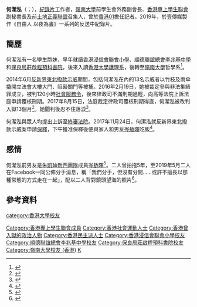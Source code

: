 {{infobox officeholder
|office1=[[嶺南大學_(香港)|嶺南大學]]學生會外務副會長
|term_start1=2012年3月1日
|term_end1=2013年2月28日
|predecessor1=空缺
|successor1=[[吳嘉茜|吳嘉茜]]
|office=[[香港專上學生聯會|香港專上學生聯會]]副秘書長
|term_start=2013年
|term_end=2014年
|predecessor=[[林兆彬|林兆彬]]
|successor=[[岑敖暉|岑敖暉]]
|secretary_general=[[陳樹暉|陳樹暉]]
|birth_date={{birth date and age|1991|7|15}}
|birth_place={{HKG-1959}}
|nationality={{CNHK}}
}}

'''何潔泓'''（{{lang-en|Willis Ho}}；{{bd|1991年|7月15日||||}}），[[紀錄片|紀錄片]]工作者，[[嶺南大學_(香港)|嶺南大學]]前學生會外務副會長、[[香港專上學生聯會|香港專上學生聯會]]副秘書長及前[[土地正義聯盟|土地正義聯盟]]召集人，曾於[[香港01|香港01]]擔任記者。2019年，於壹傳媒製作《自由人 以夜為晝》一系列的反送中紀錄片。

==簡歷==
何潔泓有一名孿生胞妹，早年就讀[[香港浸信會聯會小學|香港浸信會聯會小學]]、[[順德聯誼總會李兆基中學|順德聯誼總會李兆基中學]]和[[保良局莊啟程預科書院|保良局莊啟程預科書院]]，後來入讀[[香港大學|香港大學]][[護理學系|護理系]]，後轉至[[嶺南大學_(香港)|嶺南大學]]哲學系<ref>{{Cite web |url=http://tvb4life.pixnet.net/blog/post/182965512-17%E6%97%A5-%E8%A2%AB%E6%8D%952%E6%AC%A1%E3%80%80%E6%96%B0-%E7%A4%BE%E9%81%8B%E5%A5%B3%E7%A5%9E-%E4%BD%95%E6%BD%94%E6%B3%93-%E7%82%BA-%E6%8A%97%E7%88%AD-%E6%A3%84 |title=17日被捕2次新社運女神何潔泓為抗爭棄讀港大 |accessdate=2015-02-05 |archive-date=2020-07-17 |archive-url=https://web.archive.org/web/20200717162850/https://tvb4life.pixnet.net/blog/post/182965512-17%E6%97%A5-%E8%A2%AB%E6%8D%952%E6%AC%A1%E3%80%80%E6%96%B0-%E7%A4%BE%E9%81%8B%E5%A5%B3%E7%A5%9E-%E4%BD%95%E6%BD%94%E6%B3%93-%E7%82%BA-%E6%8A%97%E7%88%AD-%E6%A3%84 |dead-url=no }}</ref>。

2014年6月[[反新界東北撥款示威|反新界東北撥款示威]]期間，包括何潔泓在內的13名示威者以竹枝及雨傘撬開立法會大樓大門、阻礙關門等被捕。2016年2月19日，她被裁定參與非法集結罪成立，被判120小時[[社會服務令|社會服務令]]，後來律政司不滿刑期過輕，向高等法院上訴法庭申請覆核刑期。2017年8月15日，法庭裁定律政司覆核刑期得直，何潔泓被改判入獄13個月<ref>{{cite web|title=【衝擊立會案】上訴庭准許加刑 12被告入獄13個月|url=http://hk.apple.nextmedia.com/realtime/news/20170815/57082514|publisher=蘋果日報|accessdate=2017-08-16|date=2017-08-15|archive-date=2017-08-16|archive-url=https://web.archive.org/web/20170816111221/http://hk.apple.nextmedia.com/realtime/news/20170815/57082514|dead-url=no}}</ref>。她聞判後忍不住落淚<ref>{{Cite news |url=https://news.mingpao.com/pns/dailynews/web_tc/article/20170816/s00002/1502819451261 |title=反東北刑期覆核 13人改囚8至13月 官：原判社服令過輕 須阻嚇同類罪行 |date=2017-08-16 |work=明報 |accessdate=2017-08-17 |archive-date=2017-08-17 |archive-url=https://web.archive.org/web/20170817121727/https://news.mingpao.com/pns/dailynews/web_tc/article/20170816/s00002/1502819451261 |dead-url=no }}</ref>。

何潔泓與眾人均提出上訴至[[香港終審法院|終審法院]]。2017年11月24日，何潔泓就反新界東北撥款示威案申請[[保釋|保釋]]，下午獲准保釋後便與家人和男友[[岑敖暉|岑敖暉]]吃飯<ref>{{Cite news |url=https://hk.news.appledaily.com/local/daily/article/20171125/20225062 |title=何潔泓保釋　岑敖暉又面臨坐監　 20萬字情書　 支撐牢獄生涯 |date=2017-11-25 |work=蘋果日報 (香港) |accessdate=2017-11-26 |archive-date=2018-08-06 |archive-url=https://web.archive.org/web/20180806085337/https://hk.news.appledaily.com/local/daily/article/20171125/20225062 |dead-url=no }}</ref>。

==感情==
何潔泓前男友是[[朱凱廸新西團隊|朱凱廸新西團隊]]成員[[岑敖暉|岑敖暉]]<ref>{{cite news |url=http://hk.on.cc/hk/bkn/cnt/news/20181227/bkn-20181227155512250-1227_00822_001.html |title=政Whats噏：東北案後外遊　何潔泓岑敖暉九州放閃 |date=2018-12-27 |agency=東網 |accessdate=2018-12-27 |archive-date=2018-12-28 |archive-url=https://web.archive.org/web/20181228035309/https://hk.on.cc/hk/bkn/cnt/news/20181227/bkn-20181227155512250-1227_00822_001.html |dead-url=no }}</ref>。二人曾拍拖5年，至2019年5月二人在Facebook一同公佈分手消息，稱「我們分手，但沒有分開……或許不擅長以那種常態的方式走在一起」，配以二人背對鏡頭望海的照片<ref>{{Cite news |url=https://www.hk01.com/%E6%94%BF%E6%83%85/331163/%E6%94%BF%E5%A3%87%E8%AB%B8%E4%BA%8B%E7%94%BA-%E5%B2%91%E6%95%96%E6%9A%89-%E4%BD%95%E6%BD%94%E6%B3%93%E5%88%86%E6%89%8B-%E4%B8%8D%E6%98%AF%E9%97%9C%E4%BF%82%E7%9A%84%E7%B5%82%E9%BB%9E |title=政壇諸事町 岑敖暉、何潔泓分手 「不是關係的終點」 |author=沙半山 |date=2019-05-21 |work=香港01 |accessdate=2019-05-21 |archive-date=2021-08-01 |archive-url=https://web.archive.org/web/20210801044557/https://www.hk01.com/%E6%94%BF%E6%83%85/331163/%E5%B2%91%E6%95%96%E6%9A%89-%E4%BD%95%E6%BD%94%E6%B3%93%E5%88%86%E6%89%8B-%E4%B8%8D%E6%98%AF%E9%97%9C%E4%BF%82%E7%9A%84%E7%B5%82%E9%BB%9E |dead-url=no }}</ref>。

==參考資料==
{{reflist}}

[[Category:香港專上學生聯會成員|Category:香港專上學生聯會成員]]
[[Category:香港社會運動人士|Category:香港社會運動人士]]
[[Category:香港曾入獄的政治人物|Category:香港曾入獄的政治人物]]
[[Category:香港民主派人士|Category:香港民主派人士]]
[[Category:香港浸信會聯會小學校友|Category:香港浸信會聯會小學校友]]
[[Category:順德聯誼總會李兆基中學校友|Category:順德聯誼總會李兆基中學校友]]
[[Category:保良局莊啟程預科書院校友|Category:保良局莊啟程預科書院校友]]
[[category:香港大學校友|category:香港大學校友]]
[[Category:嶺南大學校友_(香港)|Category:嶺南大學校友 (香港)]]
[[Category:何姓|K]]